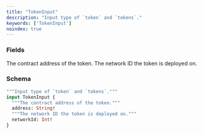 ```yaml
---
title: "TokenInput"
description: "Input type of `token` and `tokens`."
keywords: ['TokenInput']
noindex: true
---
```


### Fields

<ResponseField name="address" type="String!" required>
  The contract address of the token.
</ResponseField>

<ResponseField name="networkId" type="Int!" required>
  The network ID the token is deployed on.
</ResponseField>

### Schema


```graphql 
"""Input type of `token` and `tokens`."""
input TokenInput {
  """The contract address of the token."""
  address: String!
  """The network ID the token is deployed on."""
  networkId: Int!
}
```
